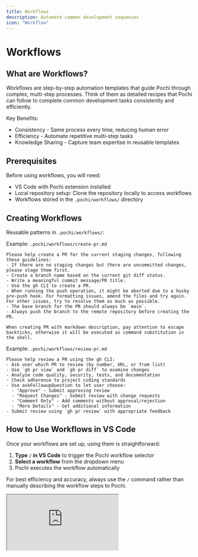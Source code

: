 ```yaml
---
title: Workflows
description: Automate common development sequences
icon: "Workflow"
---
```


# Workflows

## What are Workflows?
Workflows are step-by-step automation templates that guide Pochi through complex, multi-step processes. Think of them as detailed recipes that Pochi can follow to complete common development tasks consistently and efficiently.

Key Benefits:
- Consistency - Same process every time, reducing human error
- Efficiency - Automate repetitive multi-step tasks
- Knowledge Sharing - Capture team expertise in reusable templates

## Prerequisites
Before using workflows, you will need:
- VS Code with Pochi extension installed
- Local repository setup: Clone the repository locally to access workflows
- Workflows stored in the `.pochi/workflows/` directory

## Creating Workflows
Reusable patterns in `.pochi/workflows/`:

Example: `.pochi/workflows/create-pr.md`

```
Please help create a PR for the current staging changes, following these guidelines:
- If there are no staging changes but there are uncommitted changes, please stage them first.
- Create a branch name based on the current git diff status.
- Write a meaningful commit message/PR title.
- Use the gh CLI to create a PR.
- When running the push operation, it might be aborted due to a husky pre-push hook. For formatting issues, amend the files and try again. For other issues, try to resolve them as much as possible.
- The base branch for the PR should always be `main`.
- Always push the branch to the remote repository before creating the PR.

When creating PR with markdown description, pay attention to escape backticks, otherwise it will be executed as command substitution in the shell.

```

Example: `.pochi/workflows/review-pr.md`

```
Please help review a PR using the gh CLI:
- Ask user which PR to review (by number, URL, or from list)
- Use `gh pr view` and `gh pr diff` to examine changes
- Analyze code quality, security, tests, and documentation
- Check adherence to project coding standards
- Use askFollowupQuestion to let user choose:
  - "Approve" - Submit approving review
  - "Request Changes" - Submit review with change requests
  - "Comment Only" - Add comments without approval/rejection
  - "More Details" - Get additional information
- Submit review using `gh pr review` with appropriate feedback

```
## How to Use Workflows in VS Code
Once your workflows are set up, using them is straightforward:
1. **Type `/` in VS Code** to trigger the Pochi workflow selector
2. **Select a workflow** from the dropdown menu
3. Pochi executes the workflow automatically

For best efficiency and accuracy, always use the `/` command rather than manually describing the workflow steps to Pochi.

<div
  style={{
    position: "relative",
    paddingBottom: "53.7%",
    height: 0,
    overflow: "hidden",
    maxWidth: "100%",
  }}
>
  <iframe
    src="https://drive.google.com/file/d/1p9UeAfkLEOlXBABF4CGub_aqAlAnmbVe/preview"
    style={{
      position: "absolute",
      top: 0,
      left: 0,
      width: "100%",
      height: "100%",
      border: "none",
      borderRadius: "8px",
    }}
    allowFullScreen
    title="Pochi Demo - Workflows"
  />
</div>

_This video demonstrates how to use workflows in VS Code_

